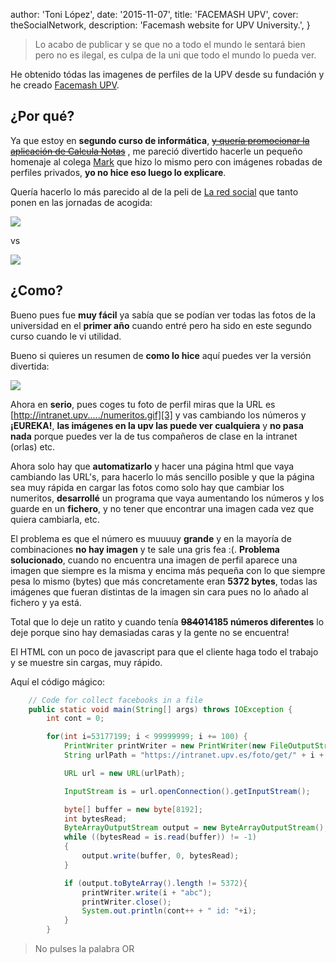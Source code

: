 
  author: 'Toni López',
  date: '2015-11-07',
  title: 'FACEMASH UPV',
  cover: theSocialNetwork,
  description:
    'Facemash website for UPV University.',
}


> Lo acabo de publicar y se que no a todo el mundo le sentará bien pero no es ilegal, es culpa de la uni que todo el mundo lo pueda ver.

He obtenido tódas las imagenes de perfiles de la UPV desde su fundación y he creado [Facemash UPV](https://bacota.com/facemash).

## ¿Por qué?

Ya que estoy en **segundo curso de informática**, <del>[y quería promocionar la aplicación de Calcula Notas](https://bacota.com/calculanotas)</del> , me pareció divertido hacerle un pequeño homenaje al colega [Mark][1] que hizo lo mismo pero con imágenes robadas de perfiles privados, **yo no hice eso luego lo explicare**.

Quería hacerlo lo más parecido al de la peli de [La red social][2] que tanto ponen en las jornadas de acogida:

<Image src={facemashMovie} />

vs

<Image src={facemashUPV} />

## ¿Como?

Bueno pues fue **muy fácil** ya sabía que se podían ver todas las fotos de la universidad en el **primer año** cuando entré pero ha sido en este segundo curso cuando le vi utilidad.

Bueno si quieres un resumen de **como lo hice** aquí puedes ver la versión divertida:

[![](http://img.youtube.com/vi/f8AuB5hPiCk/0.jpg)](https://www.youtube.com/watch?v=f8AuB5hPiCk)

Ahora en **serio**, pues coges tu foto de perfil miras que la URL es [http://intranet.upv...../numeritos.gif][3] y vas cambiando los números y **¡EUREKA!**, __las imágenes en la upv las puede ver cualquiera__ y **no pasa nada** porque puedes ver la de tus compañeros de clase en la intranet (orlas) etc. 

Ahora solo hay que **automatizarlo** y hacer una página html que vaya cambiando las URL's, para hacerlo lo más sencillo posible y que la página sea muy rápida en cargar las fotos como solo hay que cambiar los numeritos, **desarrollé** un programa que vaya aumentando los números y los guarde en un **fichero**, y no tener que encontrar una imagen cada vez que quiera cambiarla, etc. 

El problema es que el número es muuuuy **grande** y en la mayoría de combinaciones **no hay imagen** y te sale una gris fea :(.
**Problema solucionado**, cuando no encuentra una imagen de perfil aparece una imagen que siempre es la misma y encima más pequeña con lo que siempre pesa lo mismo (bytes) que más concretamente eran **5372 bytes**, todas las imágenes que fueran distintas de la imagen sin cara pues no lo añado al fichero y ya está.

Total que lo deje un ratito y cuando tenía **<del>9840</del>14185 números diferentes** lo deje porque sino hay demasiadas caras y la gente no se encuentra!

El HTML con un poco de javascript para que el cliente haga todo el trabajo y se muestre sin cargas, muy rápido.

Aquí el código mágico:

~~~ java
    // Code for collect facebooks in a file
    public static void main(String[] args) throws IOException {
        int cont = 0;

        for(int i=53177199; i < 99999999; i += 100) {
            PrintWriter printWriter = new PrintWriter(new FileOutputStream("faces", true));
            String urlPath = "https://intranet.upv.es/foto/get/" + i + ".gif";

            URL url = new URL(urlPath);

            InputStream is = url.openConnection().getInputStream();

            byte[] buffer = new byte[8192];
            int bytesRead;
            ByteArrayOutputStream output = new ByteArrayOutputStream();
            while ((bytesRead = is.read(buffer)) != -1)
            {
                output.write(buffer, 0, bytesRead);
            }

            if (output.toByteArray().length != 5372){
                printWriter.write(i + "abc");
                printWriter.close();
                System.out.println(cont++ + " id: "+i);
            }
        }

~~~

> No pulses la palabra OR


[1]: https://en.wikipedia.org/wiki/Mark_Zuckerberg
[2]: http://www.filmaffinity.com/en/film577699.html
[3]: https://intranet.upv.es/foto/get/52873099.gif
